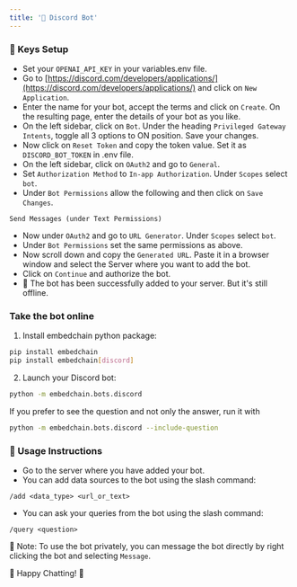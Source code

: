 ```yaml
---
title: '🤖 Discord Bot'
---
```


### 🔑 Keys Setup

- Set your `OPENAI_API_KEY` in your variables.env file.
- Go to [https://discord.com/developers/applications/](https://discord.com/developers/applications/) and click on `New Application`.
- Enter the name for your bot, accept the terms and click on `Create`. On the resulting page, enter the details of your bot as you like.
- On the left sidebar, click on `Bot`. Under the heading `Privileged Gateway Intents`, toggle all 3 options to ON position. Save your changes.
- Now click on `Reset Token` and copy the token value. Set it as `DISCORD_BOT_TOKEN` in .env file.
- On the left sidebar, click on `OAuth2` and go to `General`.
- Set `Authorization Method` to `In-app Authorization`. Under `Scopes` select `bot`.
- Under `Bot Permissions` allow the following and then click on `Save Changes`.
```text
Send Messages (under Text Permissions)
```
- Now under `OAuth2` and go to `URL Generator`. Under `Scopes` select `bot`.
- Under `Bot Permissions` set the same permissions as above.
- Now scroll down and copy the `Generated URL`. Paste it in a browser window and select the Server where you want to add the bot.
- Click on `Continue` and authorize the bot.
- 🎉 The bot has been successfully added to your server. But it's still offline.

### Take the bot online

1. Install embedchain python package:

```bash
pip install embedchain
pip install embedchain[discord]
```

2. Launch your Discord bot:


```bash
python -m embedchain.bots.discord
```

If you prefer to see the question and not only the answer, run it with

```bash
python -m embedchain.bots.discord --include-question
```

### 🚀 Usage Instructions

- Go to the server where you have added your bot.
- You can add data sources to the bot using the slash command:
```text
/add <data_type> <url_or_text>
```
- You can ask your queries from the bot using the slash command:
```text
/query <question>
```
📝 Note: To use the bot privately, you can message the bot directly by right clicking the bot and selecting `Message`.

🎉 Happy Chatting! 🎉
